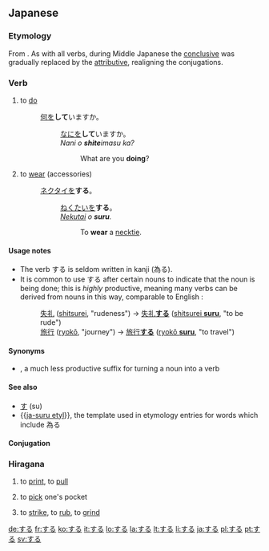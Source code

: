 ==Japanese==

===Etymology===
From {{term|す|su|do}}. As with all verbs, during Middle Japanese the [[終止形|conclusive]] was gradually replaced by the [[連体形|attributive]], realigning the conjugations.

===Verb===
{{ja-verb|h|type=3|kanji=為る|rom=suru}}
# to [[do]]
#: [[何]]を'''して'''いますか。
#::[[なに]]を'''して'''いますか。
#::''Nani o '''shite'''imasu ka?''
#:::What are you '''doing'''?
# to [[wear]] (accessories)
#: [[ネクタイ]]を'''する'''。
#:: [[ねくたい]]を'''する'''。
#:: ''[[nekutai|Nekutai]] o '''suru'''.''
#::: To '''wear''' a [[necktie]].

====Usage notes====
* The verb する is seldom written in kanji (為る).
* It is common to use する after certain nouns to indicate that the noun is being done; this is ''highly'' productive, meaning many verbs can be derived from nouns in this way, comparable to English {{term|-ly}}:
*: [[失礼]] ([[shitsurei]], "rudeness") → [[失礼する|失礼'''する''']] ([[shitsurei suru|shitsurei '''suru''']], "to be rude")
*: [[旅行]] ([[ryokō]], "journey") → [[旅行する|旅行'''する''']] ([[ryokō suru|ryokō '''suru''']], "to travel")

====Synonyms====
* {{term|る|〜る|tr=-ru|lang=ja}}, a much less productive suffix for turning a noun into a verb

====See also====
* [[す]] (su)
* {{[[:Template:ja-suru etyl|ja-suru etyl]]}}, the template used in etymology entries for words which include 為る

====Conjugation====
{{ja-suru|||}}

===Hiragana===
{{ja-verb|h|rom=suru}}
# {{ja-def|刷る|摺る}} to [[print]], to [[pull]]
# {{ja-def|掏る}} to [[pick]] one's pocket
# {{ja-def|擦る|摩る|磨る}} to [[strike]], to [[rub]], to [[grind]]

[[de:する]]
[[fr:する]]
[[ko:する]]
[[it:する]]
[[lo:する]]
[[la:する]]
[[lt:する]]
[[li:する]]
[[ja:する]]
[[pl:する]]
[[pt:する]]
[[sv:する]]